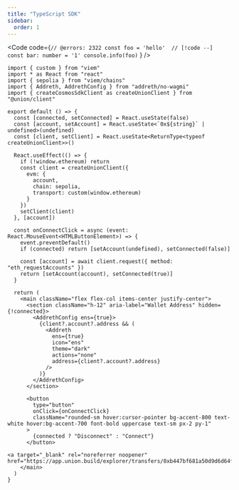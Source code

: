 ```yaml
---
title: "TypeScript SDK"
sidebar:
  order: 1
---
```


<Code
  code={`// @errors: 2322
    const foo = 'hello'  // [!code --]
    const bar: number = '1'
    console.info(foo)`
  }
/>

```tsx live props={{ }} 
import { custom } from "viem"
import * as React from "react"
import { sepolia } from "viem/chains"
import { Addreth, AddrethConfig } from "addreth/no-wagmi"
import { createCosmosSdkClient as createUnionClient } from "@union/client"

export default () => {
  const [connected, setConnected] = React.useState(false)
  const [account, setAccount] = React.useState<`0x${string}` | undefined>(undefined)
  const [client, setClient] = React.useState<ReturnType<typeof createUnionClient>>()

  React.useEffect(() => {
    if (!window.ethereum) return
    const client = createUnionClient({
      evm: {
        account,
        chain: sepolia,
        transport: custom(window.ethereum)
      }
    })
    setClient(client)
  }, [account])

  const onConnectClick = async (event: React.MouseEvent<HTMLButtonElement>) => {
    event.preventDefault()
    if (connected) return [setAccount(undefined), setConnected(false)]

    const [account] = await client.request({ method: "eth_requestAccounts" })
    return [setAccount(account), setConnected(true)]
  }

  return (
    <main className="flex flex-col items-center justify-center">
      <section className="h-12" aria-label="Wallet Address" hidden={!connected}>
        <AddrethConfig ens={true}>
          {client?.account?.address && (
            <Addreth
              ens={true}
              icon="ens"
              theme="dark"
              actions="none"
              address={client?.account?.address}
            />
          )}
        </AddrethConfig>
      </section>

      <button
        type="button"
        onClick={onConnectClick}
        className="rounded-sm hover:cursor-pointer bg-accent-800 text-white hover:bg-accent-700 font-bold uppercase text-sm px-2 py-1"
      >
        {connected ? "Disconnect" : "Connect"}
      </button>

<a target="_blank" rel="noreferrer noopener" href="https://app.union.build/explorer/transfers/0xb447bf681a50d9d6d64f442f7469a24abb7f8b2f2cd6d0a35700b43a92dad032">0xb447bf681a50d9d6d64f442f7469a24abb7f8b2f2cd6d0a35700b43a92dad032</a>
    </main>
  )
}
```
